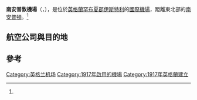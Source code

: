 {{Infobox airport
| name = Southampton Airport
| nativename =
| image = 
| image-width = 250
| image2 = Southampton Airport Control Tower - geograph.org.uk - 28103.jpg
| image2-width = 250
| IATA = SOU
| ICAO = EGHI
| type = 民用
| owner = AGS Airports Ltd
| operator = Southampton International Airport Limited 
| city-served = [[南安普頓|南安普頓]]
| location = [[漢普郡|漢普郡]][[伊斯特利|伊斯特利]]
| hub = 
| elevation-f = 44
| latd = 50 | latm = 57 | lats = 01 | latNS = N
| longd= 001 | longm= 21 | longs= 24 | longEW= W
| coordinates_type = airport
| coordinates_region = GB
| pushpin_map = Hampshire
| pushpin_label = EGHI
| pushpin_map_caption = 在漢普郡的位置
| website = [http://www.southamptonairport.com/ southamptonairport.com]
| metric-rwy = Yes
| r1-number = 02/20
| r1-length-m = 1,723
| r1-surface = [[瀝青|瀝青]]
| stat-year = 2013
| stat1-header = 旅客
| stat1-data = 1,722,758
| stat2-header = 變化 12-13
| stat2-data = {{increase}}1.7%
| stat3-header = 起降次數
| stat3-data = 40,501
| stat4-header = 變化 12-13
| stat4-data = {{decrease}}6.4%
| footnotes = 來源：[[國家航空交通服務|國家航空交通服務]][[航空資料彙編|AIP]]<ref name="aip">{{Cite web |url=http://www.nats-uk.ead-it.com/public/index.php%3Foption%3Dcom_content%26task%3Dblogcategory%26id%3D65%26Itemid%3D114.html |title=Exeter – EGTE |accessdate=2020-12-29 |archive-date=2018-09-29 |archive-url=https://web.archive.org/web/20180929002449/http://www.nats-uk.ead-it.com/public/index.php%3Foption%3Dcom_content%26task%3Dblogcategory%26id%3D65%26Itemid%3D114.html |dead-url=no }}</ref><br />[[民用航空管理局_(英國)|民用航空管理局]]<ref name="stats">{{Cite web |url=http://www.caa.co.uk/default.aspx?catid=80&pagetype=88&pageid=3&sglid=3 |title=CAA: UK Annual Airport Statistics |accessdate=2012-01-31 |archive-date=2015-10-04 |archive-url=https://web.archive.org/web/20151004032808/http://www.caa.co.uk/default.aspx?catid=80&pagetype=88&pageid=3&sglid=3 |dead-url=no }}</ref>
}}

'''南安普敦機場'''（{{lang-en|Southampton Airport}}，{{airport codes|SOU|EGHI}}），是位於[[英格蘭|英格蘭]][[漢普郡|罕布夏郡]][[伊斯特利|伊斯特利]]的[[國際機場|國際機場]]，距離東北部的[[南安普頓|南安普頓]]{{Convert|6.5|km}}。<ref name="aip"/>

==航空公司與目的地==
{{Airport-dest-list
| [[法國航空|法國航空]]| '''季節性''': [[里昂|里昂]]、[[南特|南特]]
| [[奧爾德尼航空|奧爾德尼航空]] | [[奧爾德尼島|奧爾德尼島]]
| [[藍色群島航空|藍色群島航空]] | [[根息島|根息島]]、[[澤西|澤西]]
| [[英國東方航空|英國東方航空]] | [[亞伯丁|亞伯丁]] <br> '''季節性''': [[第戎|第戎]]
| [[西西里天空巴士航空|西西里天空巴士航空]] | [[西西里島|西西里島]]
| [[伏林航空|伏林航空]] | [[巴塞隆納|巴塞隆納]] <ref>{{cite web|last=Gill|first=Rob|title=Vueling to launch Southampton-Barcelona flights|url=http://www.abtn.co.uk/news/1316808-vueling-launch-southampton-barcelona-flights|publisher=Air & Business Travel News|accessdate=23 January 2012|deadurl=yes|archiveurl=https://web.archive.org/web/20120115213718/http://www.abtn.co.uk/news/1316808-vueling-launch-southampton-barcelona-flights|archivedate=2012年1月15日}}</ref> 
}}

==參考==
{{reflist}}

{{機場小作品}}
{{英國小作品}}

{{英國機場}}
[[Category:英格兰机场|Category:英格兰机场]]
[[Category:1917年啟用的機場|Category:1917年啟用的機場]]
[[Category:1917年英格蘭建立|Category:1917年英格蘭建立]]